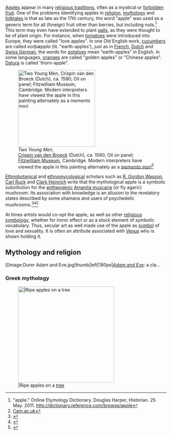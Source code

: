 [[Apple]]s appear in many [[World religions|religious traditions]], often as a mystical or [[forbidden fruit]]. One of the problems identifying apples in [[religion]], [[mythology]] and [[folktales]] is that as late as the 17th century, the word "apple" was used as a generic term for all (foreign) fruit other than berries, but including nuts.<ref>"apple." Online Etymology Dictionary. Douglas Harper, Historian. 25 May. 2011. http://dictionary.reference.com/browse/apple</ref> This term may even have extended to plant [[gall]]s, as they were thought to be of plant origin.  For instance, when [[tomato]]es were introduced into Europe, they were called "love apples".  In one Old English work, [[cucumber]]s are called ''eorþæppla'' (lit. "earth-apples'), just as in [[French language|French]], [[Dutch language|Dutch]] and [[Swiss German]], the words for [[potato]]es mean "earth-apples" in English.  In some languages, [[orange (fruit)|orange]]s are called "golden apples" or "Chinese apples".  [[Datura]] is called 'thorn-apple".

[[Image:Two Young Men, Crispin van den Broeck.jpg|thumb|right|240px|''Two Young Men'', <br> [[Crispin van den Broeck]] (Dutch), ca. 1590; Oil on panel; [[Fitzwilliam Museum]], Cambridge. Modern interpreters have viewed the apple in this painting alternately as a ''[[memento mori]]''<ref>[http://www.fitzmuseum.cam.ac.uk/pharos/collection_pages/northern_pages/PD_20_1961/TXT_SE-PD201961.html Cam.ac.uk]</ref>]]

[[ethnobotany|Ethnobotanical]] and [[ethnomycology|ethnomycological]] scholars such as [[R. Gordon Wasson]], [[Carl Ruck]] and [[Clark Heinrich]] write that the mythological apple is a symbolic substitution for the [[entheogen]]ic [[Amanita muscaria]] (or fly agaric) mushroom.  Its association with knowledge is an allusion to the revelatory states described by some shamans and users of psychedelic mushrooms.<ref>{{cite book
  | last = Wasson
  | first = R. Gordon
  | authorlink = R. Gordon Wasson
  | title = Soma: Divine Mushroom of Immortality
  | year = 1968
  | isbn =0-15-683800-1}}</ref><ref>{{cite book
  | last = Ruck
  | first = Carl
  | authorlink = Carl Ruck
  | coauthors = [[Blaise Daniel Staples]], Clark Heinrich
  | title = The Apples of Apollo, Pagan and Christian Mysteries of the Eucharist
  | publisher = Carolina Academic Press
  | year = 2001
  | location = Durham
  | pages = 64–70
  | isbn = 0-89089-924-X}}</ref><ref>{{cite book
  | last = Heinrich
  | first = Clark
  | title = Magic Mushrooms in Religion and Alchemy
  | publisher = Park Street Press
  | year = 2002
  | location = Rochester
  | pages = 64–70
  | isbn = 0-89281-997-9}}</ref>

At times artists would co-opt the apple, as well as other [[Religious symbolism|religious symbology]], whether for ironic effect or as a stock element of symbolic vocabulary. Thus, secular art as well made use of the apple as [[symbol]] of love and sexuality. It is often an attribute associated with [[Venus (mythology)|Venus]] who is shown holding it.

==Mythology and religion==
[[Image:Durer Adam and Eve.jpg|thumb|left|180px|''[[Adam and Eve (Dürer)|Adam and Eve]]'': a cla...

===Greek mythology===
[[Image:Ripe apples on tree.jpg.jpg|thumb|300px||Ripe apples on a [[tree]]]]